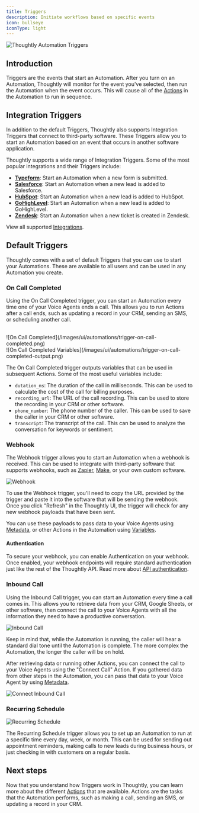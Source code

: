```yaml
---
title: Triggers
description: Initiate workflows based on specific events
icon: bullseye
iconType: light
---
```


![Thoughtly Automation Triggers](/images/ui/automations/triggers.png)

## Introduction

Triggers are the events that start an Automation. After you turn on an Automation, Thoughtly will monitor for the event you've selected, then run the Automation when the event occurs. This will cause all of the [Actions](/build/automations/actions) in the Automation to run in sequence.

## Integration Triggers

In addition to the default Triggers, Thoughtly also supports Integration Triggers that connect to third-party software. These Triggers allow you to start an Automation based on an event that occurs in another software application.

Thoughtly supports a wide range of Integration Triggers. Some of the most popular integrations and their Triggers include:

- [**Typeform**](/integrations/productivity/typeform): Start an Automation when a new form is submitted.
- [**Salesforce**](/integrations/crm/salesforce): Start an Automation when a new lead is added to Salesforce.
- [**HubSpot**](/integrations/crm/hubspot): Start an Automation when a new lead is added to HubSpot.
- [**GoHighLevel**](/integrations/crm/highlevel): Start an Automation when a new lead is added to GoHighLevel.
- [**Zendesk**](/integrations/ticketing/zendesk): Start an Automation when a new ticket is created in Zendesk.

View all supported [Integrations](/integrations).

## Default Triggers

Thoughtly comes with a set of default Triggers that you can use to start your Automations. These are available to all users and can be used in any Automation you create.

### On Call Completed

Using the On Call Completed trigger, you can start an Automation every time one of your Voice Agents ends a call. This allows you to run Actions after a call ends, such as updating a record in your CRM, sending an SMS, or scheduling another call.

<CardGroup cols={2}>
	<Card title="Trigger">
		<br/>	
		![On Call Completed](/images/ui/automations/trigger-on-call-completed.png)
	</Card>
	<Card title="Outputs">
		<br/>
		![On Call Completed Variables](/images/ui/automations/trigger-on-call-completed-output.png)
	</Card>
</CardGroup>

The On Call Completed trigger outputs variables that can be used in subsequent Actions. Some of the most useful variables include:

- `dutation_ms`: The duration of the call in milliseconds. This can be used to calculate the cost of the call for billing purposes.
- `recording_url`: The URL of the call recording. This can be used to store the recording in your CRM or other software.
- `phone_number`: The phone number of the caller. This can be used to save the caller in your CRM or other software.
- `transcript`: The transcript of the call. This can be used to analyze the conversation for keywords or sentiment.

### Webhook

The Webhook trigger allows you to start an Automation when a webhook is received. This can be used to integrate with third-party software that supports webhooks, such as [Zapier](/integrations/automations/zapier), [Make](/integrations/automations/make), or your own custom software.

![Webhook](/images/ui/automations/trigger-webhook.png)

To use the Webhook trigger, you'll need to copy the URL provided by the trigger and paste it into the software that will be sending the webhook. Once you click "Refresh" in the Thoughtly UI, the trigger will check for any new webhook payloads that have been sent.

You can use these payloads to pass data to your Voice Agents using [Metadata](/build/agent-builder/variables#metadata), or other Actions in the Automation using [Variables](/build/automations/overview#variables).

#### Authentication

To secure your webhook, you can enable Authentication on your webhook. Once enabled, your webhook endpoints will require standard authentication just like the rest of the Thoughtly API. Read more about [API authentication](/developers#authentication).

### Inbound Call

Using the Inbound Call trigger, you can start an Automation every time a call comes in. This allows you to retrieve data from your CRM, Google Sheets, or other software, then connect the call to your Voice Agents with all the information they need to have a productive conversation.

![Inbound Call](/images/ui/automations/trigger-inbound-call.png)

Keep in mind that, while the Automation is running, the caller will hear a standard dial tone until the Automation is complete. The more complex the Automation, the longer the caller will be on hold.

After retrieving data or running other Actions, you can connect the call to your Voice Agents using the "Connect Call" Action. If you gathered data from other steps in the Automation, you can pass that data to your Voice Agent by using [Metadata](/build/agent-builder/variables#metadata).

![Connect Inbound Call](/images/ui/automations/connect-inbound-call.png)

### Recurring Schedule

![Recurring Schedule](/images/ui/automations/trigger-recurring-schedule.png)

The Recurring Schedule trigger allows you to set up an Automation to run at a specific time every day, week, or month. This can be used for sending out appointment reminders, making calls to new leads during business hours, or just checking in with customers on a regular basis.

## Next steps

Now that you understand how Triggers work in Thoughtly, you can learn more about the different [Actions](/build/automations/actions) that are available. Actions are the tasks that the Automation performs, such as making a call, sending an SMS, or updating a record in your CRM.


<NextSection
	title="Actions"
	icon="plug"
	href="/build/automations/actions"
	description="Learn more about the different Actions available in Thoughtly ->"
/>

